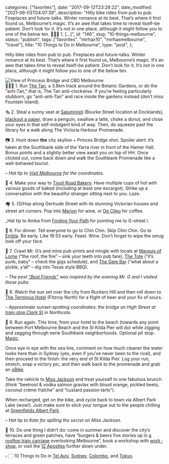 
  categories: ["favorites"],
  date: "2017-09-12T23:28:22",
  date_modified: "2021-06-03T04:07:39",
  description:
    "Hilly bike rides from pub to pub. Fireplaces and future-talks. Winter romance at its best. That’s where it first found us, Melbourne’s magic. It’s an awe that takes time to reveal itself–be patient. Don’t look for it. It’s not in one place, although it might follow you to one of the below ten. 🏃🏻‍♀️ 1. […]",
  id: "146",
  slug: "10-things-melbourne",
  status: "publish",
  tags: ["favorites", "mirhax10", "mirhaxmelbourne", "travel"],
  title: "10 Things to Do in Melbourne",
  type: "post",
};


Hilly bike rides from pub to pub. Fireplaces and future-talks. Winter romance at its best. That’s where it first found us, Melbourne’s magic. It’s an awe that takes time to reveal itself–be patient. Don’t look for it. It’s not in one place, although it might follow you to one of the below ten.

![View of Princess Bridge and CBD Melbourne](/pages/posts/10-things-melbourne/2017_08_Melbourne_Sydney_iphone_276A_web.jpg)\
🏃🏻‍♀️ 1. Run [The Tan](https://www.strava.com/local/au/melbourne/running/routes/319), a 3.8km track around the Botanic Gardens, or do the “anti-Tan,” that is, The Tan anti-clockwise. If you’re feeling particularly stubborn, go “anti-anti-Tan” and race inside the gardens instead (don’t miss Fountain Island).

🗞 2. Steal a sunny seat at [Saluministi](http://www.saluministi.com.au) (Bourke Street location at Docklands), [blackout a paper](https://austinkleon.com/category/newspaper-blackout-poems/), draw a penguin, swallow a latte, choke a donut, and close your eyes in that self-indulgent kind of way. Then, do squeeze past the library for a walk along The Victoria Harbour Promenade.

📷 3. Hunt down **the** city skyline + Princes Bridge shot. Spoiler alert: it’s taken at the Southbank side of the Yarra river in front of the Hamer Hall. Bonus points and a slightly better view await you on top of HH. Once clicked out, come back down and walk the Southbank Promenade like a well-behaved tourist.

_– Hat tip to [Visit Melbourne](http://www.visitmelbourne.com) for the coordinates._

🥐 4. Make your way to [Tivoli Road Bakery](http://tivoliroad.com.au). Have multiple cups of hot with various goods of baked (including at least one escargot). Strike up a conversation with the beautiful stranger sitting next to you. Laze.

🏘 5. (S)Hop along Gertrude Street with its stunning Victorian houses and street art corners. Pop into [Marion](http://marionwine.com.au) for wine, or [De Clieu](http://www.sevenseeds.com.au) for coffee.

\_Hat tip to Amba from [Finding Your Path](https://www.findingyourpathbooks.com) for pointing me to G-street.\

🍴 6. For dinner. Tell everyone to go to Chin Chin. Skip Chin Chin. Go to [Embla](http://www.embla.com.au). Be early. Like 16:53 early. Feast. Wine. Don’t forget to wipe the smug look off your face.

🍻 7. Crawl Mr. G’s and mine pub-prints and mingle with locals at [Marquis of Lorne](http://marquisoflorne.com.au) (“the roof, the fire” – sink your teeth into pub fare), [The Tote](http://thetotehotel.com) (“it’s punk, baby” – check the gigs schedule), and [The Gem Bar](http://dallascrane.com.au/thegembar.com.au/) (“what about a pickle, y’all” – dig into Texas style BBQ).

_– The post [“Best Friends”](/posts/best-friends/) was inspired by the evening Mr. G and I visited these pubs._

🌇 8. Watch the sun set over the city from Ruckers Hill and then roll down to [The Terminus Hotel](http://terminus.com.au) (Fitzroy North) for a flight of beer and your fix of sours.

_– Approximate sunset-spotting coordinates: the bridge on High Street at [tram stop Clark St](https://goo.gl/maps/DTg4PLyPErq) in Northcote._

🌊 9. Run again. This time, from your hotel to the beach (towards any point between Port Melbourne Beach and the St Kilda Pier will do) while zigging and zagging through eerie Southbank neighborhoods. Optional pit stop: [Magic](http://www.magiconferrars.com.au).

Once eye in eye with the sea line, comment on how much cleaner the water looks here than in Sydney (yes, even if you’ve never been to the rival), and then proceed to the finish: the very end of St Kilda Pier. Log your run, stretch, snap a victory pic, and then walk back to the promenade and grab an [oBike](https://www.o.bike/au/).

Take the vehicle to [Miss Jackson](http://www.missjackson.com.au) and treat yourself to one fabulous brunch (think “beetroot & vodka salmon gravlax with blood orange, pickled beets, coconut crème fraîche” and “custard passion tarts”).

When recharged, get on the bike, and cycle back to town via Albert Park Lake (wow!). Just make sure to stick your tongue out to the people chilling at [Greenfields Albert Park](http://www.greenfieldsalbertpark.com.au).

_– Hat tip to Kate for spilling the secret on Miss Jackson._

🚃 10. Do one thing I didn’t do: come in summer and discover the city’s terraces and green patches, have “burgers & beers five stories up in [a rooftop train carriage](https://www.easeys.com.au) overlooking Melbourne”, book a workshop with [work · shop](http://www.work-shop.com.au/events/grid/), or visit the [12 Apostles](https://www.australia.com/en-us/places/melbourne-and-surrounds/guide-to-the-12-apostles.html) further down under.

👉🏻 10 Things to Do in [Tel Aviv](https://www.instagram.com/p/5WjzZDkyB7/), [Sydney](https://www.instagram.com/p/BGJRQRIEyNM/), [Colombo](https://www.instagram.com/p/BIkXSX8jFU7/), and [Tokyo](https://www.instagram.com/p/BORhXljDqLn/).
